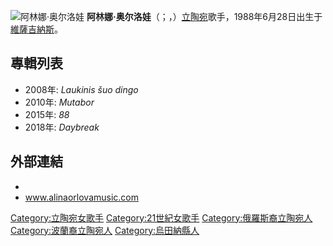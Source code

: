 [[Image:Alina-orlova.jpg|阿林娜·奥尔洛娃]]
'''阿林娜·奥尔洛娃'''（{{lang-lt|Alina Orlova}}；{{lang-ru|Алина Орлова}}，{{bd|1988年|6月28日||}}）[[立陶宛|立陶宛]]歌手，1988年6月28日出生于[[維薩吉納斯|維薩吉納斯]]。
==專輯列表==
* 2008年: ''Laukinis šuo dingo'' 
* 2010年: ''Mutabor''
* 2015年: ''88''
* 2018年: ''Daybreak''

==外部連結==
* {{myspace|id=alinaorlova|name=Alina Orlova}}
* [https://web.archive.org/web/20090328115339/http://www.alinaorlovamusic.com/index.html www.alinaorlovamusic.com]
{{bio-stub}}
{{DEFAULTSORT:Orlova, Alina}}
[[Category:立陶宛女歌手|Category:立陶宛女歌手]]
[[Category:21世紀女歌手|Category:21世紀女歌手]]
[[Category:俄羅斯裔立陶宛人|Category:俄羅斯裔立陶宛人]]
[[Category:波蘭裔立陶宛人|Category:波蘭裔立陶宛人]]
[[Category:烏田納縣人|Category:烏田納縣人]]
